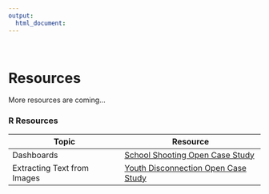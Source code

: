 ```yaml
---
output:
  html_document:
---
```


&nbsp;
&nbsp;
&nbsp;
&nbsp;
&nbsp;
&nbsp;
&nbsp;
&nbsp;
&nbsp;
&nbsp;
&nbsp;
&nbsp;

# Resources

More resources are coming...

### **R Resources**

<div class = table_style>
|Topic| Resource|
|-------------------|------------------------|
|Dashboards| [School Shooting Open Case Study](https://www.opencasestudies.org/ocs-bp-school-shootings-dashboard/)|
|Extracting Text from Images|[Youth Disconnection Open Case Study](https://www.opencasestudies.org/ocs-bp-youth-disconnection/)|
<div>



 


